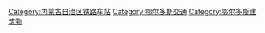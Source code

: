 [[Category:内蒙古自治区铁路车站|Category:内蒙古自治区铁路车站]]
[[Category:鄂尔多斯交通|Category:鄂尔多斯交通]]
[[Category:鄂尔多斯建筑物|Category:鄂尔多斯建筑物]]